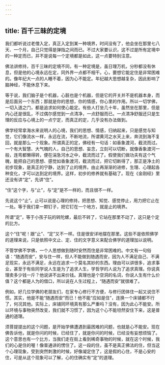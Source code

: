 ```yaml
---
---
---
```

title: 百千三昧的定境
---




我们都听说过老僧入定，真正入定到某一种境界，时间没有了，他会坐在那里七八天、一个月，自己只觉得是弹指之间而已。不过大家要认识，这不过是所有定境中的一种定而已，并不是说每一个定境都是如此，这一点要特别注意。

佛法讲修持，百千三昧的定境不同，有一种定境是，虽日理万机，分秒都没有休息，但是他的心境永远在定，同外界一点都不相干。心，要想它能定住是非常困难的。像年纪大一点的人睡不着，因为心不能定。年纪越大思想越复杂，因此影响了脑神经，不能休息下来。

等于说，我们脑子是个机器，心脏也是个机器，但是它的开关并不是机器本身，而是后面另一个东西；那就是你的思想，你的情感，你心里的作用。所以一切学佛，一切入道之门，都是追求如何使心能定。有些人打坐几十年，虽然坐在那里，但是内心还是很乱，不过偶尔感觉到一点清净，一点舒服而已。一点清净舒服还只是生理的反应与心境上的一点宁定，而真正的定，几乎没有办法做到。

佛学经常拿海水来说明人的心境，我们的思想、情感，归纳起来，只是感觉与知觉，它们像流水一样，永远在流，不断地流，所谓黄河之水天上来，奔流到海不复回，就是那么一个现象。所谓真正的定，佛经有一句话：如香象渡河，截流而过。一个有大智慧、大气魄的人，自己的思想、妄念，立刻可以切断，就像香象渡河一般，连弯都懒得转，便在湍急河水之中，截流而过了。假使我们做功夫有这个气魄，能把自己的思想、感觉如香象渡河，截流而过，把它切断得了，那正是净土的初步现象，是真正的宁静，达到了止的境界。由止再渐渐的进修，生理、心理起各种变化，才可以达到定的境界。这样，初步的修养就有基础了。现在《金刚经》里还没有讲“定”，先讲“住”。

“住”这个字，与“止”，与“定”是不一样的，而且很不一样。

先说这个“止”。止可以说是心理的修持，把思想、知觉、感觉停止，用力把它止在一处。等于我们拿一颗钉子，把它钉在一个地方，就是止的境界。

所谓“定”，等于小孩子玩的转陀螺，最后不转了，它站在那里不动了，这只是个定的比方。

这个“住”呢！跟“止”、“定”又不一样。住是很安详地摆在那里。这些不是依照佛学的道理来说，只是依照中文止、定、住的文字意义来配合佛学的道理加以说明。

不管学佛不学佛，一个人思想做到随时安然而住是非常困难的。中文有一句俗语：“随遇而安”，安与住一样，但人不能做到随遇而安，因为人不满足自己、不满足现实，永远不满足，永远在追求一个莫名其妙的东西。理由可以讲很多，追求事业，甚至于有些同学说人生是为了追求人生，学哲学的人说为了追求真理。你说真理卖多少钱一斤？他说讲不出来价钱。真理也是个空洞的名词，你说人生有什么价值？这个都是人为的借口，所以说在人生过程上，“随遇而安”就很难了。

例如，好几位学佛的老朋友们，在家专心修行不方便，与修行团体住一起又说住不惯。其实，他是不能“随遇而安”而已！他不能“应如是住”，连换一个床铺都不行了，何况其他。实际上，床铺同环境真有那么严重吗？没有，因为此心不能安。所以环境与事物突然改变，我们就不习惯了，因为这个心不能坦然安住下来，这是普通的道理。

须菩提提出的这个问题，是开始学佛遭遇到最困难的问题，也就是心不能安。现在佛告诉他，就是你问的时候，已经住了，就是你问的时候，已经没有妄想烦恼了。这个意思也有一个比方，当我们走在街上看到稀奇事物的时候，就在这个时候，我们的心是住的喔！像普通讲的愣住了。这一段的住，虽不是真正佛法的住，但当这个心理现象，受到突然刺激的时候，好像凝定住了，这是假的心住，不是心安的住，可是从这个现象可以了解，心的住确实有“定”的道理。